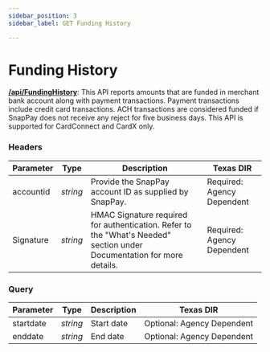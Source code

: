 ```yaml
---
sidebar_position: 3
sidebar_label: GET Funding History

---
```


# Funding History


**[<ApiBadge type="get" /> /api/FundingHistory](https://developer.fiserv.com/product/SnapPay/api/?type=get&path=/api/FundingHistory&branch=main&version=3.0.1)**: This API reports amounts that are funded in merchant bank account along with payment transactions. Payment transactions include credit card transactions. ACH transactions are considered funded if SnapPay does not receive any reject for five business days. This API is supported for CardConnect and CardX only.

### Headers

| Parameter | Type | Description | Texas DIR |
|---|---|---|---|
| accountid | *string* | Provide the SnapPay account ID as supplied by SnapPay. | Required: Agency Dependent |
| Signature | *string* | HMAC Signature required for authentication. Refer to the "What's Needed" section under Documentation for more details. | Required: Agency Dependent |


### Query

| Parameter | Type | Description | Texas DIR |
|---|---|---|---|
| startdate | *string* | Start date | Optional: Agency Dependent |
| enddate | *string* | End date | Optional: Agency Dependent |